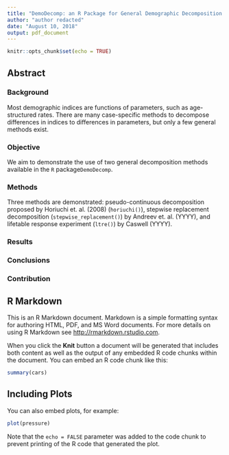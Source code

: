 ```yaml
---
title: "DemoDecomp: an R Package for General Demographic Decomposition Methods"
author: "author redacted"
date: "August 10, 2018"
output: pdf_document
---
```


```r
knitr::opts_chunk$set(echo = TRUE)
```

## Abstract

### Background 
Most demographic indices are functions of parameters, such as age-structured rates. There are many case-specific methods to decompose differences in indices to differences in parameters, but only a few general methods exist. 

### Objective
We aim to demonstrate the use of two general decomposition methods available in the `R` package`DemoDecomp`. 

### Methods
Three methods are demonstrated: pseudo-continuous decomposition proposed by Horiuchi et. al. (2008)  (`horiuchi()`), stepwise replacement decomposition  (`stepwise_replacement()`) by Andreev et. al. (YYYY), and lifetable response experiment (`ltre()`) by Caswell (YYYY).

### Results

### Conclusions

### Contribution



## R Markdown

This is an R Markdown document. Markdown is a simple formatting syntax for authoring HTML, PDF, and MS Word documents. For more details on using R Markdown see <http://rmarkdown.rstudio.com>.

When you click the **Knit** button a document will be generated that includes both content as well as the output of any embedded R code chunks within the document. You can embed an R code chunk like this:

```r
summary(cars)
```

## Including Plots

You can also embed plots, for example:

```r
plot(pressure)
```

Note that the `echo = FALSE` parameter was added to the code chunk to prevent printing of the R code that generated the plot.
